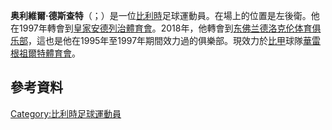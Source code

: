 {{blpunsourced|time=2018-10-11T23:42:38+00:00}}
{{Infobox football biography
|name           = 奥利維爾·德斯查特
|image          = Dinamo-Anderleht (6).jpg
|image_size     = 250px
|caption        = 奥利維爾在2015年的[[皇家安德列治體育會|皇家安德列治體育會]]
|fullname       = 奥利維爾·德斯查特
|birth_date     = {{Birth date and age|df=yes|1981|2|16}}
|birth_place    = {{BEL}}[[根特|根特]]
|height         = {{convert|1.86|m}}
|position       = [[後衛_(足球)|後衛]]
|currentclub    = [[華雷根祖爾特體育會|華雷根祖爾特體育會]]
|clubnumber     = 3
|youthyears1    = 1988–1991
|youthclubs1    = Begonia Lochristi
|youthyears2    = 1991–1995
|youthclubs2    = [[皇家根特體育會|皇家根特體育會]]
|youthyears3    = 1995–1997
|youthclubs3    = [[东佛兰德洛克伦体育俱乐部|东佛兰德洛克伦体育俱乐部]]
|youthyears4    = 1997–2001
|youthclubs4    = [[皇家安德列治體育會|皇家安德列治體育會]]
|years1         = 2001–2018
|clubs1         = [[皇家安德列治體育會|皇家安德列治體育會]]
|caps1          = 395
|goals1         = 8
|years2         = 2018–2019
|clubs2         = [[东佛兰德洛克伦体育俱乐部|东佛兰德洛克伦体育俱乐部]]
|caps2          = 24
|goals2         = 2
|years3         = 2019–
|clubs3         = [[華雷根祖爾特體育會|華雷根祖爾特體育會]]
|caps3          = 25
|goals3         = 1
|nationalyears1 = 2002–2003
|nationalteam1  = [[比利時21歲以下國家足球隊|比利時21歲以下國家足球隊]]
|nationalcaps1  = 6
|nationalgoals1 = 0
|nationalyears2 = 2003−2014
|nationalteam2  = [[比利時國家足球隊|比利時國家足球隊]]
|nationalcaps2  = 20
|nationalgoals2 = 0
|pcupdate       = 2020年8月9日00:00 (UTC)
|ntupdate       = 
}}
'''奥利維爾·德斯查特'''（{{lang-fr|Olivier Deschacht}}；{{bd|1981年|2月16日}}）是一位[[比利時|比利時]]足球運動員。在場上的位置是左後衛。他在1997年轉會到[[皇家安德列治體育會|皇家安德列治體育會]]。2018年，他轉會到[[东佛兰德洛克伦体育俱乐部|东佛兰德洛克伦体育俱乐部]]，這也是他在1995年至1997年期間效力過的俱樂部。現效力於[[比甲|比甲]]球隊[[華雷根祖爾特體育會|華雷根祖爾特體育會]]。

==參考資料==
{{Reflist}}

{{DEFAULTSORT: Deschacht, Olivier}}
[[Category:比利時足球運動員|Category:比利時足球運動員]]